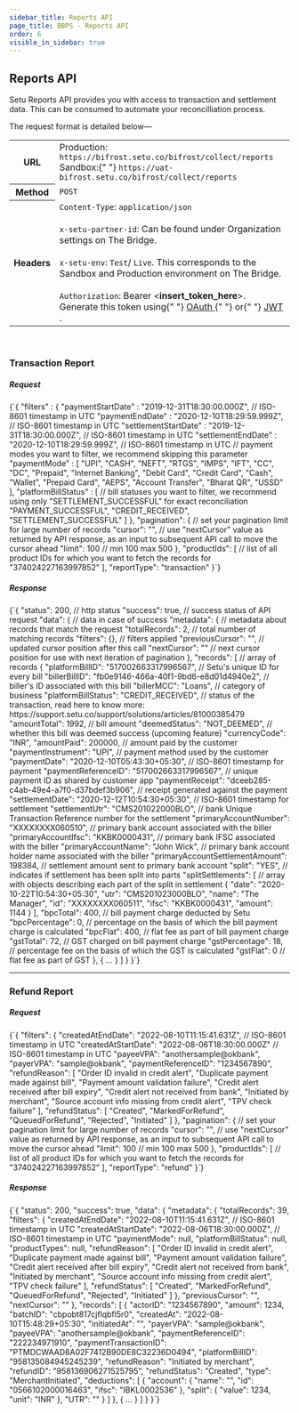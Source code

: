 ```yaml
---
sidebar_title: Reports API
page_title: BBPS - Reports API
order: 6
visible_in_sidebar: true
---
```


## Reports API

Setu Reports API provides you with access to transaction and settlement data. This can be consumed to automate your reconcilliation process.

The request format is detailed below—

<table>
  <tbody>
    <tr>
      <th>URL</th>
      <td>
        Production: <code>https://bifrost.setu.co/bifrost/collect/reports</code>
        <br />
        Sandbox:{" "}
        <code>https://uat-bifrost.setu.co/bifrost/collect/reports</code>
      </td>
    </tr>
    <tr>
      <th>Method</th>
      <td>
        <code>POST</code>
      </td>
    </tr>
    <tr>
      <th>Headers</th>
      <td>
        <code>Content-Type</code>: <code>application/json</code> <br />
        <br />
        <code>x-setu-partner-id</code>: Can be found under Organization settings
        on The Bridge.
        <br />
        <br />
        <code>x-setu-env</code>: <code>Test</code>/ <code>Live</code>. This corresponds
        to the Sandbox and Production environment on The Bridge.
        <br />
        <br />
        <code>Authorization</code>: Bearer &lt;<b>insert_token_here</b>&gt;.
        Generate this token using{" "}
        <a href="/payments/upi-deeplinks/resources/oauth" target="_blank">
          OAuth
        </a>{" "}
        or{" "}
        <a href="/payments/upi-deeplinks/resources/jwt" target="_blank">
          JWT
        </a>
        .
      </td>
    </tr>
  </tbody>
</table>

<br />

### Transaction Report

##### Request

<CodeBlockWithCopy language="json">
  {`{
    "filters" : {
        "paymentStartDate"    : "2019-12-31T18:30:00.000Z",  // ISO-8601 timestamp in UTC
        "paymentEndDate"      : "2020-12-10T18:29:59.999Z",  // ISO-8601 timestamp in UTC
        "settlementStartDate" : "2019-12-31T18:30:00.000Z",  // ISO-8601 timestamp in UTC
        "settlementEndDate"   : "2020-12-10T18:29:59.999Z",  // ISO-8601 timestamp in UTC
        // payment modes you want to filter, we recommend skipping this parameter
        "paymentMode"         : [
            "UPI",
            "CASH",
            "NEFT",
            "RTGS",
            "IMPS",
            "IFT",
            "CC",
            "DC",
            "Prepaid",
            "Internet Banking",
            "Debit Card",
            "Credit Card",
            "Cash",
            "Wallet",
            "Prepaid Card",
            "AEPS",
            "Account Transfer",
            "Bharat QR",
            "USSD"
        ],
        "platformBillStatus" : [  // bill statuses you want to filter, we recommend using only "SETTLEMENT_SUCCESSFUL" for exact reconciliation
            "PAYMENT_SUCCESSFUL",
            "CREDIT_RECEIVED",
            "SETTLEMENT_SUCCESSFUL"
        ]
    },
    "pagination": {  // set your pagination limit for large number of records
        "cursor": "",  // use "nextCursor" value as returned by API response, as an input to subsequent API call to move the cursor ahead
        "limit": 100  // min 100 max 500
    },
    "productIds": [  // list of all product IDs for which you want to fetch the records for
        "374024227163997852"
    ],
    "reportType": "transaction"
}`}
</CodeBlockWithCopy>

##### Response

<CodeBlockWithCopy language="json">
  {`{
    "status": 200,  // http status
    "success": true,  // success status of API request
    "data": {  // data in case of success
        "metadata": {  // metadata about records that match the request
            "totalRecords": 2,  // total number of matching records
            "filters": {},  // filters applied
            "previousCursor": "",  // updated cursor position after this call
            "nextCursor": ""  // next cursor position for use with next iteration of pagination
        },
        "records": [  // array of records
            {
                "platformBillID": "517002663317996567",  // Setu's unique ID for every bill
                "billerBillID": "fb0e9146-466a-40f1-9bd6-e8d01d4940e2",  // biller's ID associated with this bill
                "billerMCC": "Loans",  // category of business
                "platformBillStatus": "CREDIT_RECEIVED",  // status of the transaction, read here to know more: https://support.setu.co/support/solutions/articles/81000385479
                "amountTotal": 1992,  // bill amount
                "deemedStatus": "NOT_DEEMED",  // whether this bill was deemed success (upcoming feature)
                "currencyCode": "INR",
                "amountPaid": 200000,  // amount paid by the customer
                "paymentInstrument": "UPI",  // payment method used by the customer
                "paymentDate": "2020-12-10T05:43:30+05:30",  // ISO-8601 timestamp for payment
                "paymentReferenceID": "517002663317996567",  // unique payment ID as shared by customer app
                "paymentReceipt": "dceeb285-c4ab-49e4-a7f0-d37bdef3b906",  // receipt generated against the payment
                "settlementDate": "2020-12-12T10:54:30+05:30",  // ISO-8601 timestamp for settlement
                "settlementUtr": "CMS201022000BLO",  // bank Unique Transaction Reference number for the settlement
                "primaryAccountNumber": "XXXXXXXX060510",  // primary bank account associated with the biller
                "primaryAccountIfsc": "KKBK0000431",  // primary bank IFSC associated with the biller
                "primaryAccountName": "John Wick",  // primary bank account holder name associated with the biller
                "primaryAccountSettlementAmount": 198384,  // settlement amount sent to primary bank account
                "split": "YES",  // indicates if settlement has been split into parts
                "splitSettlements": [  // array with objects describing each part of the split in settlement
                    {
                        "date": "2020-10-22T10:54:30+05:30",
                        "utr": "CMS201023000BLO",
                        "name": "The Manager",
                        "id": "XXXXXXXX060511",
                        "ifsc": "KKBK0000431",
                        "amount": 1144
                    }
                ],
                "bpcTotal": 400,  // bill payment charge deducted by Setu
                "bpcPercentage": 0,  // percentage on the basis of which the bill payment charge is calculated
                "bpcFlat": 400,  // flat fee as part of bill payment charge
                "gstTotal": 72,  // GST charged on bill payment charge
                "gstPercentage": 18,  // percentage fee on the basis of which the GST is calculated
                "gstFlat": 0  // flat fee as part of GST
            },
            {
                ...
            }
        ]
    }
}`}
</CodeBlockWithCopy>

<hr class="tertiary" />

### Refund Report

##### Request

<CodeBlockWithCopy language="json">
  {`{
    "filters": {
        "createdAtEndDate": "2022-08-10T11:15:41.631Z",  // ISO-8601 timestamp in UTC
        "createdAtStartDate": "2022-08-06T18:30:00.000Z"  // ISO-8601 timestamp in UTC
        "payeeVPA": "anothersample@okbank",
        "payerVPA": "sample@okbank",
        "paymentReferenceID": "1234567890",
        "refundReason": [
            "Order ID invalid in credit alert",
            "Duplicate payment made against bill",
            "Payment amount validation failure",
            "Credit alert received after bill expiry",
            "Credit alert not received from bank",
            "Initiated by merchant",
            "Source account info missing from credit alert",
            "TPV check failure"
        ],
        "refundStatus": [
            "Created",
            "MarkedForRefund",
            "QueuedForRefund",
            "Rejected",
            "Initiated"
        ]
    },
    "pagination": {  // set your pagination limit for large number of records
        "cursor": "",  // use "nextCursor" value as returned by API response, as an input to subsequent API call to move the cursor ahead
        "limit": 100  // min 100 max 500
    },
    "productIds": [  // list of all product IDs for which you want to fetch the records for
        "374024227163997852"
    ],
    "reportType": "refund"
}`}
</CodeBlockWithCopy>

##### Response

<CodeBlockWithCopy language="json">
  {`{
    "status": 200,
    "success": true,
    "data": {
        "metadata": {
            "totalRecords": 39,
            "filters": {
                "createdAtEndDate": "2022-08-10T11:15:41.631Z",  // ISO-8601 timestamp in UTC
                "createdAtStartDate": "2022-08-06T18:30:00.000Z",  // ISO-8601 timestamp in UTC
                "paymentMode": null,
                "platformBillStatus": null,
                "productTypes": null,
                "refundReason": [
                    "Order ID invalid in credit alert",
                    "Duplicate payment made against bill",
                    "Payment amount validation failure",
                    "Credit alert received after bill expiry",
                    "Credit alert not received from bank",
                    "Initiated by merchant",
                    "Source account info missing from credit alert",
                    "TPV check failure"
                ],
                "refundStatus": [
                    "Created",
                    "MarkedForRefund",
                    "QueuedForRefund",
                    "Rejected",
                    "Initiated"
                ]
            },
            "previousCursor": "",
            "nextCursor": ""
        },
        "records": [
            {
                "actorID": "1234567890",
                "amount": 1234,
                "batchID": "cbpobt817cjflqbfl5r0",
                "createdAt": "2022-08-10T15:48:29+05:30",
                "initiatedAt": "",
                "payerVPA": "sample@okbank",
                "payeeVPA": "anothersample@okbank",
                "paymentReferenceID": "222234971910",
                "paymentTransactionID": "PTMDCWAAD8A02F7412B90DE8C32236D0494",
                "platformBillID": "958135084945245239",
                "refundReason": "Initiated by merchant",
                "refundID": "958136906271525795",
                "refundStatus": "Created",
                "type": "MerchantInitiated",
                "deductions": [
                    {
                        "account": {
                            "name": "",
                            "id": "0566102000016463",
                            "ifsc": "IBKL0002536"
                        },
                        "split": {
                            "value": 1234,
                            "unit": "INR"
                        },
                        "UTR": ""
                    }
                ]
            },
            {
              ...
            }
        ]
    }
}`}
</CodeBlockWithCopy>

<WasPageHelpful />
